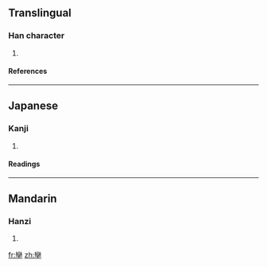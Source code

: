 ==Translingual==
===Han character===
{{Han char|rad=十|as=19|sn=21|four=|canj=女火十 (VFJ)}}
# {{defn|Han|sort=十19}}
====References====
{{Han ref|kx=0157.230|dkj=02772|dj=0361.130|hdz=10067.130|uh=535B|ud=21339}}
----
==Japanese==
===Kanji===
{{ja-kanji|grade=|rs=十19}}
# {{defn|Japanese}} 
====Readings====
{{ja-readings|on=[[しゅつ]] (shutsu)|kun=[[ひきいる]] (hikiiru)}}
----
==Mandarin==
===Hanzi===
{{cmn-hanzi|pin=[[shuài]] (shuai4)|wg=shuai<sup>4</sup>}}
# {{defn|Mandarin}}

[[fr:卛]]
[[zh:卛]]